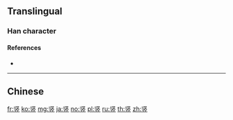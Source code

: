 {{character info/new}}
{{also|竪|豎}}
==Translingual==

===Han character===
{{Han char|rn=117|rad=立|as=04|sn=9|four=|canj=LEYT|ids=⿱⿲丨丨又立}}

====References====
* {{Han ref|kx=0870.271|hdz=42707.100|uh=7AD6|ud=31446}}

----

==Chinese==
{{zh-see|豎}}

[[fr:竖]]
[[ko:竖]]
[[mg:竖]]
[[ja:竖]]
[[no:竖]]
[[pl:竖]]
[[ru:竖]]
[[th:竖]]
[[zh:竖]]